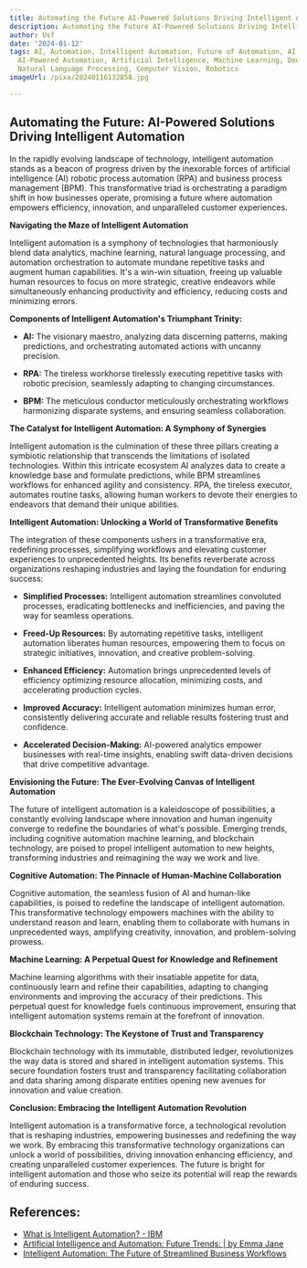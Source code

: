 ```yaml
---
title: Automating the Future AI-Powered Solutions Driving Intelligent Automation
description: Automating the Future AI-Powered Solutions Driving Intelligent Automation
author: Usf
date: '2024-01-12'
tags: AI, Automation, Intelligent Automation, Future of Automation, AI Solutions,
  AI-Powered Automation, Artificial Intelligence, Machine Learning, Deep Learning,
  Natural Language Processing, Computer Vision, Robotics
imageUrl: /pixa/20240116132858.jpg

---
```

## Automating the Future: AI-Powered Solutions Driving Intelligent  Automation

In the rapidly evolving landscape of  technology,  intelligent automation stands as a beacon of progress driven  by the  inexorable forces of artificial intelligence  (AI) robotic process automation (RPA) and business  process management (BPM).  This transformative triad is orchestrating a paradigm shift in how businesses operate, promising a future where automation empowers efficiency, innovation, and unparalleled customer experiences.

**Navigating the Maze of Intelligent Automation**

Intelligent automation is a symphony of  technologies that harmoniously blend data analytics, machine learning, natural language processing, and automation orchestration to automate mundane repetitive  tasks and augment human  capabilities.  It's a win-win situation, freeing up valuable human resources to focus on more strategic, creative  endeavors  while simultaneously  enhancing productivity and efficiency, reducing costs and minimizing errors.

**Components of Intelligent Automation's Triumphant Trinity:**

- **AI:** The visionary  maestro, analyzing data discerning patterns, making predictions, and orchestrating automated actions with uncanny precision.

-  **RPA:** The tireless  workhorse tirelessly executing repetitive tasks with robotic precision, seamlessly adapting to changing circumstances.

- **BPM:** The meticulous  conductor meticulously orchestrating  workflows harmonizing disparate  systems, and  ensuring seamless collaboration.

**The Catalyst  for Intelligent Automation: A  Symphony of Synergies**

Intelligent automation is the culmination of these three pillars creating a symbiotic relationship that  transcends the limitations of isolated technologies. Within this intricate  ecosystem  AI analyzes data to create a knowledge base and formulate  predictions, while BPM streamlines  workflows for  enhanced agility and consistency. RPA, the tireless executor, automates routine tasks,  allowing human workers to devote their energies to endeavors that  demand their  unique  abilities.

**Intelligent Automation: Unlocking a World of Transformative Benefits**

The integration of  these components ushers in a transformative era, redefining processes, simplifying workflows and elevating customer experiences to unprecedented heights. Its benefits reverberate across organizations reshaping  industries and laying the foundation for enduring  success:

- **Simplified Processes:** Intelligent automation streamlines convoluted processes, eradicating bottlenecks and inefficiencies, and paving the way  for seamless operations.

- **Freed-Up Resources:** By automating repetitive tasks, intelligent automation liberates  human resources,  empowering them to focus on strategic initiatives, innovation, and creative problem-solving.

- **Enhanced Efficiency:** Automation brings unprecedented levels of efficiency  optimizing resource allocation, minimizing costs, and accelerating production cycles.

- **Improved Accuracy:** Intelligent  automation minimizes human  error, consistently delivering accurate and reliable results  fostering trust and confidence.

- **Accelerated Decision-Making:** AI-powered analytics empower businesses  with real-time insights, enabling swift data-driven decisions that drive  competitive advantage.

**Envisioning the Future: The Ever-Evolving Canvas of Intelligent Automation**

The future of intelligent automation is a  kaleidoscope of possibilities, a constantly evolving landscape where innovation and human ingenuity converge to redefine the boundaries of what's possible. Emerging trends,  including cognitive automation machine learning, and blockchain technology, are poised to propel intelligent automation to new heights, transforming industries and reimagining the way we work and live.

**Cognitive Automation: The Pinnacle of  Human-Machine Collaboration**

Cognitive automation, the seamless fusion of AI and human-like capabilities, is poised to redefine the landscape of intelligent automation. This transformative technology empowers machines with the ability to understand reason and learn, enabling them to collaborate with humans in unprecedented ways, amplifying creativity, innovation, and problem-solving  prowess.

**Machine Learning: A Perpetual Quest for  Knowledge and Refinement**

Machine learning algorithms with their  insatiable appetite for data, continuously learn and refine their capabilities, adapting  to changing  environments and improving the accuracy of their predictions. This perpetual quest for knowledge fuels continuous improvement, ensuring that intelligent automation systems remain at the forefront of  innovation.

**Blockchain Technology: The  Keystone of Trust and Transparency**

Blockchain technology with  its immutable, distributed ledger, revolutionizes the way data is stored and shared  in intelligent automation systems. This secure foundation fosters trust and transparency facilitating collaboration and data sharing among disparate entities opening new avenues for innovation and value creation.

**Conclusion:  Embracing the Intelligent Automation  Revolution**

Intelligent automation is a transformative force, a  technological revolution that  is reshaping industries, empowering businesses and redefining the way we work. By embracing this transformative technology organizations can unlock a world of possibilities, driving innovation enhancing  efficiency, and creating unparalleled customer experiences. The future is  bright for  intelligent automation and those who seize its potential will reap the  rewards of enduring success.

## References:
- [What is Intelligent Automation? - IBM](https://www.ibm.com/topics/intelligent-automation)
- [Artificial Intelligence and Automation: Future Trends: | by Emma Jane](https://medium.com/@emmaja/artificial-intelligence-and-automation-future-trends-ecd87d77a8a1)
- [Intelligent Automation: The Future of Streamlined Business Workflows](https://www.linkedin.com/pulse/intelligent-automation-future-streamlined-business-izvhc?trk=organization_guest_main-feed-card_feed-article-content)
